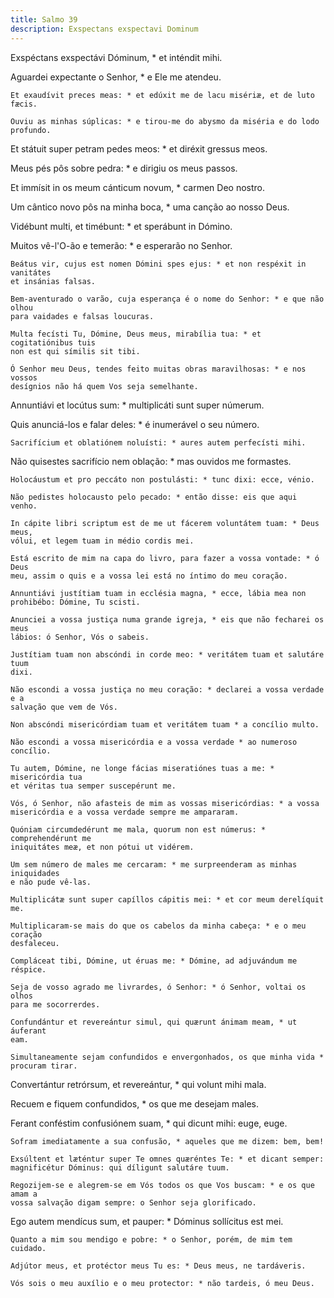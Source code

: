 ```yaml
---
title: Salmo 39
description: Exspectans exspectavi Dominum
---
```


<div class="side-by-side not-content">

Exspéctans exspectávi Dóminum, * et inténdit mihi.

Aguardei expectante o Senhor, * e Ele me atendeu.

    Et exaudívit preces meas: * et edúxit me de lacu misériæ, et de luto fæcis.

    Ouviu as minhas súplicas: * e tirou-me do abysmo da miséria e do lodo
    profundo.

Et státuit super petram pedes meos: * et diréxit gressus meos.

Meus pés pôs sobre pedra: * e dirigiu os meus passos.

Et immísit in os meum cánticum novum, * carmen Deo nostro.

Um cântico novo pôs na minha boca, * uma canção ao nosso Deus.

Vidébunt multi, et timébunt: * et sperábunt in Dómino.

Muitos vê-l'O-ão e temerão: * e esperarão no Senhor.

    Beátus vir, cujus est nomen Dómini spes ejus: * et non respéxit in vanitátes
    et insánias falsas.

    Bem-aventurado o varão, cuja esperança é o nome do Senhor: * e que não olhou
    para vaidades e falsas loucuras.

    Multa fecísti Tu, Dómine, Deus meus, mirabília tua: * et cogitatiónibus tuis
    non est qui símilis sit tibi.

    Ó Senhor meu Deus, tendes feito muitas obras maravilhosas: * e nos vossos
    desígnios não há quem Vos seja semelhante.

Annuntiávi et locútus sum: * multiplicáti sunt super númerum.

Quis anunciá-los e falar deles: * é inumerável o seu número.

    Sacrifícium et oblatiónem noluísti: * aures autem perfecísti mihi.

Não quisestes sacrifício nem oblação: * mas ouvidos me formastes.

    Holocáustum et pro peccáto non postulásti: * tunc dixi: ecce, vénio.

    Não pedistes holocausto pelo pecado: * então disse: eis que aqui venho.

    In cápite libri scriptum est de me ut fácerem voluntátem tuam: * Deus meus,
    vólui, et legem tuam in médio cordis mei.

    Está escrito de mim na capa do livro, para fazer a vossa vontade: * ó Deus
    meu, assim o quis e a vossa lei está no íntimo do meu coração.

    Annuntiávi justítiam tuam in ecclésia magna, * ecce, lábia mea non
    prohibébo: Dómine, Tu scisti.

    Anunciei a vossa justiça numa grande igreja, * eis que não fecharei os meus
    lábios: ó Senhor, Vós o sabeis.

    Justítiam tuam non abscóndi in corde meo: * veritátem tuam et salutáre tuum
    dixi.

    Não escondi a vossa justiça no meu coração: * declarei a vossa verdade e a
    salvação que vem de Vós.

    Non abscóndi misericórdiam tuam et veritátem tuam * a concílio multo.

    Não escondi a vossa misericórdia e a vossa verdade * ao numeroso concílio.

    Tu autem, Dómine, ne longe fácias miseratiónes tuas a me: * misericórdia tua
    et véritas tua semper suscepérunt me.

    Vós, ó Senhor, não afasteis de mim as vossas misericórdias: * a vossa
    misericórdia e a vossa verdade sempre me ampararam.

    Quóniam circumdedérunt me mala, quorum non est númerus: * comprehendérunt me
    iniquitátes meæ, et non pótui ut vidérem.

    Um sem número de males me cercaram: * me surpreenderam as minhas iniquidades
    e não pude vê-las.

    Multiplicátæ sunt super capíllos cápitis mei: * et cor meum derelíquit me.

    Multiplicaram-se mais do que os cabelos da minha cabeça: * e o meu coração
    desfaleceu.

    Compláceat tibi, Dómine, ut éruas me: * Dómine, ad adjuvándum me réspice.

    Seja de vosso agrado me livrardes, ó Senhor: * ó Senhor, voltai os olhos
    para me socorrerdes.

    Confundántur et revereántur simul, qui quærunt ánimam meam, * ut áuferant
    eam.

    Simultaneamente sejam confundidos e envergonhados, os que minha vida *
    procuram tirar.

Convertántur retrórsum, et revereántur, * qui volunt mihi mala.

Recuem e fiquem confundidos, * os que me desejam males.

Ferant conféstim confusiónem suam, * qui dicunt mihi: euge, euge.

    Sofram imediatamente a sua confusão, * aqueles que me dizem: bem, bem!

    Exsúltent et læténtur super Te omnes quæréntes Te: * et dicant semper:
    magnificétur Dóminus: qui díligunt salutáre tuum.

    Regozijem-se e alegrem-se em Vós todos os que Vos buscam: * e os que amam a
    vossa salvação digam sempre: o Senhor seja glorificado.

Ego autem mendícus sum, et pauper: * Dóminus sollícitus est mei.

    Quanto a mim sou mendigo e pobre: * o Senhor, porém, de mim tem cuidado.

    Adjútor meus, et protéctor meus Tu es: * Deus meus, ne tardáveris.

    Vós sois o meu auxílio e o meu protector: * não tardeis, ó meu Deus.

</div>
